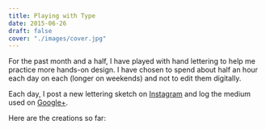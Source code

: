 ```yaml
---
title: Playing with Type
date: 2015-06-26
draft: false
cover: "./images/cover.jpg"
---
```


For the past month and a half, I have played with hand lettering to help me practice more hands-on design. I have chosen to spend about half an hour each day on each (longer on weekends) and not to edit them digitally.

Each day, I post a new lettering sketch on <a href="https://instagram.com/joelmturner/">Instagram</a> and log the medium used on <a href="https://plus.google.com/collection/oWKCX">Google+</a>.

Here are&nbsp;the creations so far:

<PostGallery />
